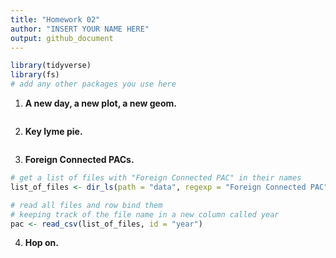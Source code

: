 ```yaml
---
title: "Homework 02"
author: "INSERT YOUR NAME HERE"
output: github_document
---
```


```r
library(tidyverse)
library(fs)
# add any other packages you use here
```


1.  **A new day, a new plot, a new geom.**

```r

```

2.  **Key lyme pie.**

```r

```

3.  **Foreign Connected PACs.**

```r
# get a list of files with "Foreign Connected PAC" in their names
list_of_files <- dir_ls(path = "data", regexp = "Foreign Connected PAC")

# read all files and row bind them
# keeping track of the file name in a new column called year
pac <- read_csv(list_of_files, id = "year")
```


4.  **Hop on.**

